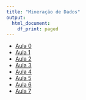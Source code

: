 ```yaml
---
title: "Mineração de Dados"
output:   
  html_document: 
    df_print: paged
---
```


* [Aula 0](content/slides01/index.html)
* [Aula 1](content/Aula01.html)  
* [Aula 2](content/Aula02.html)  
* [Aula 3](content/slides02/index.html)
* [Aula 4](content/Aula07.1.html)
* [Aula 5](content/Aula07.2.html)
* [Aula 6](content/Aula07.3.html)
* [Aula 7](content/Aula07.4.html)